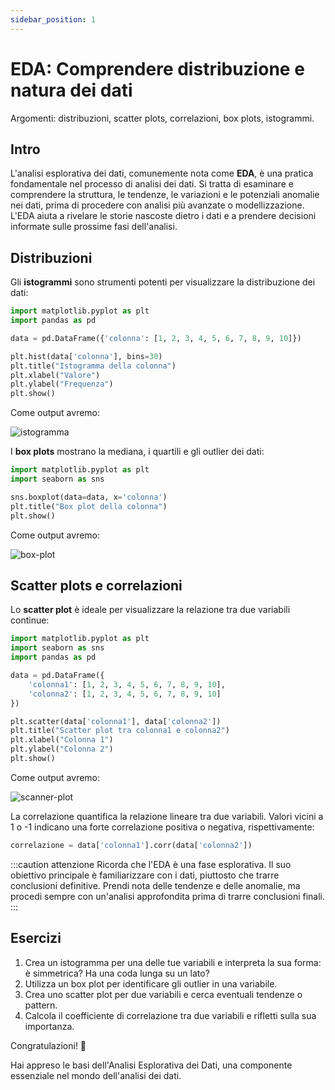 ```yaml
---
sidebar_position: 1
---
```


# EDA: Comprendere distribuzione e natura dei dati
Argomenti: distribuzioni, scatter plots, correlazioni, box plots, istogrammi.

## Intro

L'analisi esplorativa dei dati, comunemente nota come **EDA**, è una pratica fondamentale nel processo di analisi dei dati. Si tratta di esaminare e comprendere la struttura, le tendenze, le variazioni e le potenziali anomalie nei dati, prima di procedere con analisi più avanzate o modellizzazione. L'EDA aiuta a rivelare le storie nascoste dietro i dati e a prendere decisioni informate sulle prossime fasi dell'analisi.

## Distribuzioni

Gli **istogrammi** sono strumenti potenti per visualizzare la distribuzione dei dati:

```python
import matplotlib.pyplot as plt
import pandas as pd

data = pd.DataFrame({'colonna': [1, 2, 3, 4, 5, 6, 7, 8, 9, 10]})

plt.hist(data['colonna'], bins=30)
plt.title("Istogramma della colonna")
plt.xlabel("Valore")
plt.ylabel("Frequenza")
plt.show()
```

Come output avremo:

![istogramma](./istogramma.png)

I **box plots** mostrano la mediana, i quartili e gli outlier dei dati:

```python
import matplotlib.pyplot as plt
import seaborn as sns

sns.boxplot(data=data, x='colonna')
plt.title("Box plot della colonna")
plt.show()
```
Come output avremo:

![box-plot](./box-plot.png)

## Scatter plots e correlazioni

Lo **scatter plot** è ideale per visualizzare la relazione tra due variabili continue:

```python
import matplotlib.pyplot as plt
import seaborn as sns
import pandas as pd

data = pd.DataFrame({
    'colonna1': [1, 2, 3, 4, 5, 6, 7, 8, 9, 10],
    'colonna2': [1, 2, 3, 4, 5, 6, 7, 8, 9, 10]
})

plt.scatter(data['colonna1'], data['colonna2'])
plt.title("Scatter plot tra colonna1 e colonna2")
plt.xlabel("Colonna 1")
plt.ylabel("Colonna 2")
plt.show()
```

Come output avremo:

![scanner-plot](./scanner-plot.png)

La correlazione quantifica la relazione lineare tra due variabili. Valori vicini a 1 o -1 indicano una forte correlazione positiva o negativa, rispettivamente:

```python
correlazione = data['colonna1'].corr(data['colonna2'])
```

:::caution attenzione 
Ricorda che l'EDA è una fase esplorativa. Il suo obiettivo principale è familiarizzare con i dati, piuttosto che trarre conclusioni definitive. Prendi nota delle tendenze e delle anomalie, ma procedi sempre con un'analisi approfondita prima di trarre conclusioni finali. 
:::

## Esercizi

1.  Crea un istogramma per una delle tue variabili e interpreta la sua forma: è simmetrica? Ha una coda lunga su un lato?
2.  Utilizza un box plot per identificare gli outlier in una variabile.
3.  Crea uno scatter plot per due variabili e cerca eventuali tendenze o pattern.
4.  Calcola il coefficiente di correlazione tra due variabili e rifletti sulla sua importanza.

Congratulazioni! 🎉

Hai appreso le basi dell'Analisi Esplorativa dei Dati, una componente essenziale nel mondo dell'analisi dei dati.